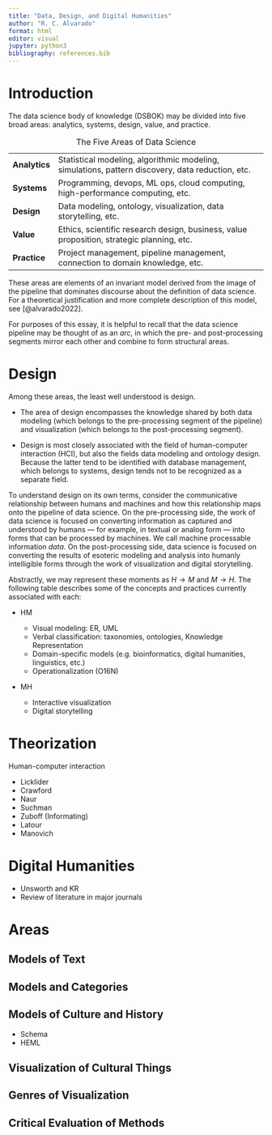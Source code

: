 ```yaml
---
title: "Data, Design, and Digital Humanities"
author: "R. C. Alvarado"
format: html
editor: visual
jupyter: python3
bibliography: references.bib
---
```


# Introduction

The data science body of knowledge (DSBOK) may be divided into five broad areas: analytics, systems, design, value, and practice.

|               |                                                                                                  |
|---------------|---------------------------------------------------------------------------|
| **Analytics** | Statistical modeling, algorithmic modeling, simulations, pattern discovery, data reduction, etc. |
| **Systems**   | Programming, devops, ML ops, cloud computing, high-performance computing, etc.                   |
| **Design**    | Data modeling, ontology, visualization, data storytelling, etc.                                  |
| **Value**     | Ethics, scientific research design, business, value proposition, strategic planning, etc.        |
| **Practice**  | Project management, pipeline management, connection to domain knowledge, etc.                    |

: The Five Areas of Data Science

These areas are elements of an invariant model derived from the image of the pipeline that dominates discourse about the definition of data science. For a theoretical justification and more complete description of this model, see [@alvarado2022].

For purposes of this essay, it is helpful to recall that the data science pipeline may be thought of as an *arc*, in which the pre- and post-processing segments mirror each other and combine to form structural areas.

# Design

Among these areas, the least well understood is [design]{class="keyword"}.

-   The area of design encompasses the knowledge shared by both data modeling (which belongs to the pre-processing segment of the pipeline) and visualization (which belongs to the post-processing segment).

-   Design is most closely associated with the field of human-computer interaction (HCI), but also the fields data modeling and ontology design. Because the latter tend to be identified with database management, which belongs to [systems]{class="keyword"}, design tends not to be recognized as a separate field.

To understand design on its own terms, consider the communicative relationship between humans and machines and how this relationship maps onto the pipeline of data science. On the pre-processing side, the work of data science is focused on converting information as captured and understood by humans --- for example, in textual or analog form --- into forms that can be processed by machines. We call machine processable information *data*. On the post-processing side, data science is focused on converting the results of esoteric modeling and analysis into humanly intelligible forms through the work of visualization and digital storytelling.

Abstractly, we may represent these moments as $H \rightarrow M$ and $M \rightarrow H$. The following table describes some of the concepts and practices currently associated with each:

-   HM

    -   Visual modeling: ER, UML
    -   Verbal classification: taxonomies, ontologies, Knowledge Representation
    -   Domain-specific models (e.g. bioinformatics, digital humanities, linguistics, etc.)
    -   Operationalization (O16N)

-   MH

    -   Interactive visualization
    -   Digital storytelling

# Theorization

Human-computer interaction

-   Licklider
-   Crawford
-   Naur
-   Suchman
-   Zuboff (Informating)
-   Latour
-   Manovich

# Digital Humanities

-   Unsworth and KR
-   Review of literature in major journals

# Areas

## Models of Text

## Models and Categories

## Models of Culture and History

-   Schema
-   HEML

## Visualization of Cultural Things

## Genres of Visualization

## Critical Evaluation of Methods
